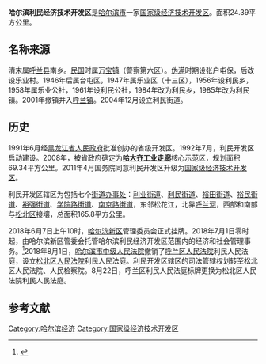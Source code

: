 {{Refimprove|time=2021-01-24T07:33:21+00:00}}
'''哈尔滨利民经济技术开发区'''是[[哈尔滨市|哈尔滨市]]一家[[国家级经济技术开发区|国家级经济技术开发区]]。面积24.39平方公里。
==名称来源==
清末属[[呼兰区|呼兰县]]南乡。[[中華民國大陸時期|民国]]时属[[万宝街道|万宝镇]]（警察第六区）。[[满洲国|伪满]]时期设张户屯保，后改设乐业村。1946年后属台屯区，1947年属乐业区（十三区），1956年设利民乡，1958年属乐业公社，1961年设利民公社，1984年改为利民乡，1985年改为利民镇。2001年撤镇并入[[呼兰镇|呼兰镇]]。2004年12月设立利民街道。

==历史==  
1991年6月经[[黑龙江省人民政府|黑龙江省人民政府]]批准创办的省级开发区。1992年7月，利民开发区启动建设。2008年，被省政府确定为'''[[哈大齐工业走廊|哈大齐工业走廊]]'''核心示范区，规划面积69.34平方公里。2011年4月国务院同意利民开发区升级为[[国家级经济技术开发区|国家级经济技术开发区]]。

利民开发区辖区为包括七个[[街道办事处|街道办事处]]：[[利业街道|利业街道]]、[[利民街道|利民街道]]、[[裕田街道|裕田街道]]、[[裕民街道_(哈尔滨市)|裕民街道]]、[[裕强街道_(哈尔滨市)|裕强街道]]、[[学院路街道_(哈尔滨市)|学院路街道]]、[[南京路街道_(哈尔滨市)|南京路街道]]，东邻松花江，北靠[[呼兰河|呼兰河]]，西部和南部与[[松北区|松北区]]接壤，总面积165.8平方公里。

2018年6月7日上午10时，[[哈尔滨新区|哈尔滨新区]]管理委员会正式挂牌。2018年7月1日零时起，由哈尔滨新区管委会托管哈尔滨利民经济开发区范围内的经济和社会管理事务。<ref>{{Cite web|title=哈尔滨新区管委会正式挂牌|url=http://www.sohu.com/a/234379509_349336|accessdate=2021-02-02|date=2018-06-07|publisher=搜狐}}</ref>2018年8月1日，[[哈尔滨市中级人民法院|哈尔滨市中级人民法院]]撤销了[[呼兰区人民法院|呼兰区人民法院]]利民人民法庭，设立[[松北区人民法院|松北区人民法院]]利民人民法庭。利民开发区辖区的司法管辖权划转至松北区人民法院、人民检察院。8月22日，呼兰区利民人民法庭标牌更换为松北区人民法院利民人民法庭。

==参考文献==
{{reflist}}
{{国家级经济技术开发区}}
[[Category:哈尔滨经济|Category:哈尔滨经济]]
[[Category:国家级经济技术开发区|Category:国家级经济技术开发区]]
